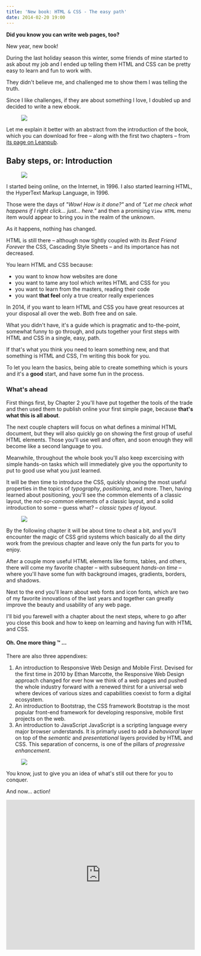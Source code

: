 ```yaml
---
title: 'New book: HTML & CSS - The easy path'
date: 2014-02-20 19:00
---
```



**Did you know you can write web pages, too?**

New year, new book!

During the last holiday season this winter, some friends of mine started to ask about my job and I ended up telling them HTML and CSS can be pretty easy to learn and fun to work with.

They didn't believe me, and challenged me to show them I was telling the truth.

Since I like challenges, if they are about something I love, I doubled up and decided to write a new ebook.

<Figure caption='HTML &amp; CSS - The easy path. <a href="https://leanpub.com/easyhtmlcss">Get it on Leanpub.com.</a>'>

![](../assets/images/posts/2014-02-20-new-book-html-css-the-easy-path/easyhtmlcss.png)

</Figure>

Let me explain it better with an abstract from the introduction of the book, which you can download for free – along with the first two chapters – from [its page on Leanpub](https://leanpub.com/easyhtmlcss).

## Baby steps, or: Introduction

<Figure caption='Image by Paul Inkles: <a href="http://www.visioncreation.co.uk/">http://www.visioncreation.co.uk/</a> used under <a href="http://creativecommons.org/licenses/by/2.0/">http://creativecommons.org/licenses/by/2.0/</a>'>

![](../assets/images/posts/2014-02-20-new-book-html-css-the-easy-path/baby-computer.jpg)

</Figure>

I started being online, on the Internet, in 1996.
I also started learning HTML, the HyperText Markup Language, in 1996.

Those were the days of _"Wow! How is it done?"_ and of _"Let me check what happens if I right click... just... here."_ and then a promising `View HTML` menu item would appear to bring you in the realm of the unknown.

As it happens, nothing has changed.

HTML is still there – although now tightly coupled with its _Best Friend Forever_ the CSS, Cascading Style Sheets – and its importance has not decreased.

You learn HTML and CSS because:

- you want to know how websites are done
- you want to tame any tool which writes HTML and CSS for you
- you want to learn from the masters, reading their code
- you want **that feel** only a true creator really experiences

In 2014, if you want to learn HTML and CSS you have great resources at your disposal all over the web. Both free and on sale.

What you didn't have, it's a guide which is pragmatic and to-the-point, somewhat funny to go through, and puts together your first steps with HTML and CSS in a single, easy, path.

If that's what you think you need to learn something new, and that something is HTML and CSS, I'm writing this book for you.

To let you learn the basics, being able to create something which is yours and it's a **good** start, and have some fun in the process.

### What's ahead

First things first, by Chapter 2 you'll have put together the tools of the trade and then used them to publish online your first simple page, because **that's what this is all about**.

The next couple chapters will focus on what defines a minimal HTML document, but they will also quickly go on showing the first group of useful HTML elements.
Those you'll use well and often, and soon enough they will become like a second language to you.

Meanwhile, throughout the whole book you'll also keep excercising with simple hands-on tasks which will immediately give you the opportunity to put to good use what you just learned.

It will be then time to introduce the CSS, quickly showing the most useful properties in the topics of _typography_, _positioning_, and more.
Then, having learned about positioning, you'll see the common elements of a classic layout, the _not-so-common_ elements of a classic layout, and a solid introduction to some – guess what? – _classic types of layout_.

<Figure caption='<em>"Understanding CSS layouts is way easier than intergalactic rocket science." – James T. Kirk.</em> Image by <a href="http://www.flickr.com/photos/cardoso/">http://www.flickr.com/photos/cardoso/</a> used under <a href="http://creativecommons.org/licenses/by/2.0/">http://creativecommons.org/licenses/by/2.0/</a>'>

![](../assets/images/posts/2014-02-20-new-book-html-css-the-easy-path/enterprise-blueprint.jpg)

</Figure>

By the following chapter it will be about time to cheat a bit, and you'll encounter the magic of CSS grid systems which basically do all the dirty work from the previous chapter and leave only the fun parts for you to enjoy.

After a couple more useful HTML elements like forms, tables, and others, there will come my favorite chapter – with subsequent _hands-on time_ – where you'll have some fun with background images, gradients, borders, and shadows.

Next to the end you'll learn about web fonts and icon fonts, which are two of my favorite innovations of the last years and together can greatly improve the beauty and usability of any web page.

I'll bid you farewell with a chapter about the next steps, where to go after you close this book and how to keep on learning and having fun with HTML and CSS.

#### Oh. One more thing &trade; ...

There are also three appendixes:

1. An introduction to Responsive Web Design and Mobile First.
   Devised for the first time in 2010 by Ethan Marcotte, the Responsive Web Design approach changed for ever how we think of a web pages and pushed the whole industry forward with a renewed thirst for a universal web where devices of various sizes and capabilities coexist to form a digital ecosystem.
2. An introduction to Bootstrap, the CSS framework
   Bootstrap is the most popular front-end framework for developing responsive, mobile first projects on the web.
3. An introduction to JavaScript
   JavaScript is a scripting language every major browser understands. It is primarly used to add a _behavioral_ layer on top of the _semantic_ and _presentational_ layers provided by HTML and CSS.
   This separation of concerns, is one of the pillars of _progressive enhancement_.

<Figure caption='Progressive enhancement as in <a href="http://alistapart.com/article/understandingprogressiveenhancement">http://alistapart.com/article/understandingprogressiveenhancement</a> by Aaron Gustafson'>

![](../assets/images/posts/2014-02-20-new-book-html-css-the-easy-path/m-m.jpg)

</Figure>

You know, just to give you an idea of what's still out there for you to conquer.

And now... action!

<iframe
  width="100%"
  height="400"
  src="https://leanpub.com/easyhtmlcss/embed"
  frameborder="0"
  allowtransparency="true"
></iframe>
